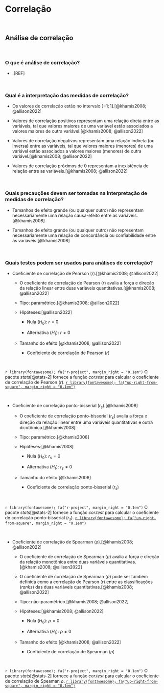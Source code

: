 # **Correlação** {#analise-inferencial-correlacao}

<br>

## Análise de correlação {#analise-correlacao}

<br>

### O que é análise de correlação?

-   .[REF]

<br>

### Qual é a interpretação das medidas de correlação?

-   Os valores de correlação estão no intervalo $[-1; 1]$.[@khamis2008; @allison2022]

-   Valores de correlação positivos representam uma relação direta entre as variáveis, tal que valores maiores de uma variável estão associados a valores maiores de outra variável.[@khamis2008; @allison2022]

-   Valores de correlação negativos representam uma relação indireta (ou inversa) entre as variáveis, tal que valores maiores (menores) de uma variável estão associados a valores maiores (menores) de outra variável.[@khamis2008; @allison2022]

-   Valores de correlação próximos de $0$ representam a inexistência de relação entre as variáveis.[@khamis2008; @allison2022]

<br>

### Quais precauções devem ser tomadas na interpretação de medidas de correlação?

-  Tamanhos de efeito grande (ou qualquer outro) não representam necessariamente uma relação causa-efeito entre as variáveis.[@khamis2008]

-  Tamanhos de efeito grande (ou qualquer outro) não representam necessariamente uma relação de concordância ou confiabilidade entre as variáveis.[@khamis2008]

<br>

### Quais testes podem ser usados para análises de correlação?

-   Coeficiente de correlação de Pearson ($r$).[@khamis2008; @allison2022]

    -   O coeficiente de correlação de Pearson ($r$) avalia a força e direção da relação linear entre duas variáveis quantitativas.[@khamis2008; @allison2022]

    -   Tipo: paramétrico.[@khamis2008; @allison2022]

    -   Hipóteses:[@allison2022]

        -   Nula ($H_{0}$): $r=0$

        -   Alternativa ($H_{1}$): $r≠0$

    -   Tamanho do efeito:[@khamis2008; @allison2022]

        -   Coeficiente de correlação de Pearson ($r$)

<br>

::: blue
`r library(fontawesome); fa("r-project", margin_right = "0.1em")` O pacote *stats*[@stats-2] fornece a função *cor.test* para calcular o coeficiente de correlação de Pearson ($r$). [`r library(fontawesome); fa("up-right-from-square", margin_right = "0.1em")`](https://rdocumentation.org/packages/stats/versions/3.6.2)
:::

<br>

-   Coeficiente de correlação ponto-bisserial ($r_{s}$).[@khamis2008]

    -   O coeficiente de correlação ponto-bisserial ($r_{s}$) avalia a força e direção da relação linear entre uma variáveis quantitativas e outra dicotômica.[@khamis2008]

    -   Tipo: paramétrico.[@khamis2008]

    -   Hipóteses:[@khamis2008]

        -   Nula ($H_{0}$): $r_{s}=0$

        -   Alternativa ($H_{1}$): $r_{s}≠0$

    -   Tamanho do efeito:[@khamis2008]

        -   Coeficiente de correlação ponto-bisserial ($r_{s}$)

<br>

::: blue
`r library(fontawesome); fa("r-project", margin_right = "0.1em")` O pacote *stats*[@stats-2] fornece a função *cor.test* para calcular o coeficiente de correlação ponto-bisserial ($r_{s}$). [`r library(fontawesome); fa("up-right-from-square", margin_right = "0.1em")`](https://rdocumentation.org/packages/stats/versions/3.6.2)
:::

<br>

-   Coeficiente de correlação de Spearman ($\rho$).[@khamis2008; @allison2022]

    -   O coeficiente de correlação de Spearman ($\rho$) avalia a força e direção da relação monotônica entre duas variáveis quantitativas.[@khamis2008; @allison2022]

    -   O coeficiente de correlação de Spearman ($\rho$) pode ser também definida como a correlação de Pearson ($r$) entre as classificações (*ranks*) das duas variáveis quantitativas.[@khamis2008; @allison2022]

    -   Tipo: não-paramétrico.[@khamis2008; @allison2022]

    -   Hipóteses:[@khamis2008; @allison2022]

        -   Nula ($H_{0}$): $\rho=0$

        -   Alternativa ($H_{1}$): $\rho≠0$

    -   Tamanho do efeito:[@khamis2008; @allison2022]

        -   Coeficiente de correlação de Spearman ($\rho$)

<br>

::: blue
`r library(fontawesome); fa("r-project", margin_right = "0.1em")` O pacote *stats*[@stats-2] fornece a função *cor.test* para calcular o coeficiente de correlação de Speaman $\rho$. [`r library(fontawesome); fa("up-right-from-square", margin_right = "0.1em")`](https://rdocumentation.org/packages/stats/versions/3.6.2)
:::

<br>
